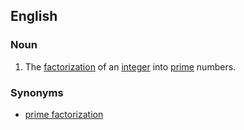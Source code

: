 ==English==

===Noun===
{{en-noun|sg=[[prime]] [[decomposition]]}}

#{{mathematics}} The [[factorization]] of an [[integer]] into [[prime]] numbers.

===Synonyms===
*[[prime factorization]]